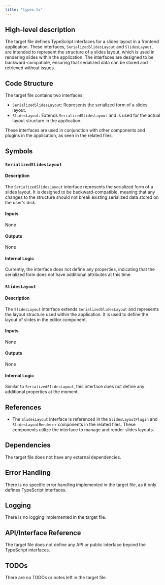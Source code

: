 ```yaml
---
title: "types.ts"
---
```


## High-level description

The target file defines TypeScript interfaces for a slides layout in a frontend application. These interfaces, `SerializedSlidesLayout` and `SlidesLayout`, are intended to represent the structure of a slides layout, which is used in rendering slides within the application. The interfaces are designed to be backward-compatible, ensuring that serialized data can be stored and retrieved without issues.

## Code Structure

The target file contains two interfaces:
- `SerializedSlidesLayout`: Represents the serialized form of a slides layout.
- `SlidesLayout`: Extends `SerializedSlidesLayout` and is used for the actual layout structure in the application.

These interfaces are used in conjunction with other components and plugins in the application, as seen in the related files.

## Symbols

### `SerializedSlidesLayout`
#### Description
The `SerializedSlidesLayout` interface represents the serialized form of a slides layout. It is designed to be backward-compatible, meaning that any changes to the structure should not break existing serialized data stored on the user's disk.

#### Inputs
None

#### Outputs
None

#### Internal Logic
Currently, the interface does not define any properties, indicating that the serialized form does not have additional attributes at this time.

### `SlidesLayout`
#### Description
The `SlidesLayout` interface extends `SerializedSlidesLayout` and represents the layout structure used within the application. It is used to define the layout of slides in the editor component.

#### Inputs
None

#### Outputs
None

#### Internal Logic
Similar to `SerializedSlidesLayout`, this interface does not define any additional properties at the moment.

## References

- The `SlidesLayout` interface is referenced in the `SlidesLayoutPlugin` and `SlidesLayoutRenderer` components in the related files. These components utilize the interface to manage and render slides layouts.

## Dependencies

The target file does not have any external dependencies.

## Error Handling

There is no specific error handling implemented in the target file, as it only defines TypeScript interfaces.

## Logging

There is no logging implemented in the target file.

## API/Interface Reference

The target file does not define any API or public interface beyond the TypeScript interfaces.

## TODOs

There are no TODOs or notes left in the target file.